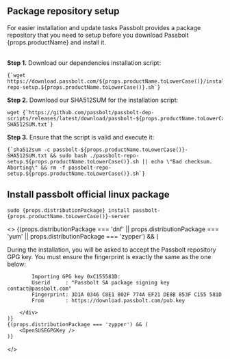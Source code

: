
## Package repository setup

<div>
    For easier installation and update tasks Passbolt provides a package repository that you need to setup
    before you download Passbolt {props.productName} and install it.
</div>

<br />

**Step 1.** Download our dependencies installation script:

<pre className="prism-code language-bash">
<code>{`wget https://download.passbolt.com/${props.productName.toLowerCase()}/installer/passbolt-repo-setup.${props.productName.toLowerCase()}.sh`}</code>
</pre>

**Step 2.** Download our SHA512SUM for the installation script:

<pre className="prism-code language-bash">
<code>wget {`https://github.com/passbolt/passbolt-dep-scripts/releases/latest/download/passbolt-${props.productName.toLowerCase()}-SHA512SUM.txt`}</code>
</pre>

**Step 3.** Ensure that the script is valid and execute it:

<pre className="prism-code language-bash">
<code>{`sha512sum -c passbolt-${props.productName.toLowerCase()}-SHA512SUM.txt && sudo bash ./passbolt-repo-setup.${props.productName.toLowerCase()}.sh || echo \"Bad checksum. Aborting\" && rm -f passbolt-repo-setup.${props.productName.toLowerCase()}.sh`}</code>
</pre>

## Install passbolt official linux package
<pre className="prism-code language-bash">
<code>sudo {props.distributionPackage} install passbolt-{props.productName.toLowerCase()}-server</code>
</pre>

<>
    {(props.distributionPackage === 'dnf' || props.distributionPackage === 'yum' || props.distributionPackage === 'zypper') && (
        <div>
            During the installation, you will be asked to accept the Passbolt repository GPG key. You must ensure the fingerprint is exactly the same as the one below:


            Importing GPG key 0xC155581D:
            Userid     : "Passbolt SA package signing key contact@passbolt.com"
            Fingerprint: 3D1A 0346 C8E1 802F 774A EF21 DE8B 853F C155 581D
            From       : https://download.passbolt.com/pub.key

        </div>
    )}
    {(props.distributionPackage === 'zypper') && (
        <OpenSUSEGPGKey />
    )}
</>